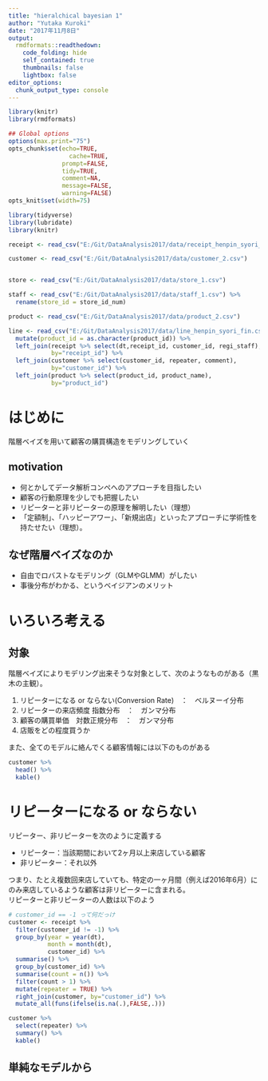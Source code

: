 ```yaml
---
title: "hieralchical bayesian 1"
author: "Yutaka Kuroki"
date: "2017年11月8日"
output:
  rmdformats::readthedown:
    code_folding: hide
    self_contained: true
    thumbnails: false
    lightbox: false
editor_options: 
  chunk_output_type: console
---
```


```r
library(knitr)
library(rmdformats)

## Global options
options(max.print="75")
opts_chunk$set(echo=TRUE,
                 cache=TRUE,
               prompt=FALSE,
               tidy=TRUE,
               comment=NA,
               message=FALSE,
               warning=FALSE)
opts_knit$set(width=75)
```


```r
library(tidyverse)
library(lubridate)
library(knitr)
```



```r
receipt <- read_csv("E:/Git/DataAnalysis2017/data/receipt_henpin_syori_fin.csv")

customer <- read_csv("E:/Git/DataAnalysis2017/data/customer_2.csv")


store <- read_csv("E:/Git/DataAnalysis2017/data/store_1.csv")

staff <- read_csv("E:/Git/DataAnalysis2017/data/staff_1.csv") %>% 
  rename(store_id = store_id_num)

product <- read_csv("E:/Git/DataAnalysis2017/data/product_2.csv")

line <- read_csv("E:/Git/DataAnalysis2017/data/line_henpin_syori_fin.csv") %>% 
  mutate(product_id = as.character(product_id)) %>% 
  left_join(receipt %>% select(dt,receipt_id, customer_id, regi_staff), 
            by="receipt_id") %>% 
  left_join(customer %>% select(customer_id, repeater, comment),
            by="customer_id") %>% 
  left_join(product %>% select(product_id, product_name),
            by="product_id")
```

# はじめに

階層ベイズを用いて顧客の購買構造をモデリングしていく

## motivation

- 何とかしてデータ解析コンペへのアプローチを目指したい
- 顧客の行動原理を少しでも把握したい
- リピーターと非リピーターの原理を解明したい（理想）
- 「定額制」、「ハッピーアワー」、「新規出店」といったアプローチに学術性を持たせたい（理想）。

## なぜ階層ベイズなのか

- 自由でロバストなモデリング（GLMやGLMM）がしたい
- 事後分布がわかる、というベイジアンのメリット

# いろいろ考える

## 対象

階層ベイズによりモデリング出来そうな対象として、次のようなものがある（黒木の主観）。

1. リピーターになる or ならない(Conversion Rate)　：　ベルヌーイ分布
2. リピーターの来店頻度 指数分布　：　ガンマ分布
3. 顧客の購買単価　対数正規分布　：　ガンマ分布
4. 店販をどの程度買うか

また、全てのモデルに絡んでくる顧客情報には以下のものがある

```r
customer %>% 
  head() %>% 
  kable()
```


# リピーターになる or ならない

リピーター、非リピーターを次のように定義する

- リピーター：当該期間において2ヶ月以上来店している顧客
- 非リピーター：それ以外

つまり、たとえ複数回来店していても、特定の一ヶ月間（例えば2016年6月）にのみ来店しているような顧客は非リピーターに含まれる。  
リピーターと非リピーターの人数は以下のよう

```r
# customer_id == -1 って何だっけ
customer <- receipt %>% 
  filter(customer_id != -1) %>% 
  group_by(year = year(dt),
           month = month(dt),
           customer_id) %>% 
  summarise() %>% 
  group_by(customer_id) %>% 
  summarise(count = n()) %>% 
  filter(count > 1) %>% 
  mutate(repeater = TRUE) %>% 
  right_join(customer, by="customer_id") %>% 
  mutate_all(funs(ifelse(is.na(.),FALSE,.))) 

customer %>%   
  select(repeater) %>% 
  summary() %>% 
  kable()

```

## 単純なモデルから



